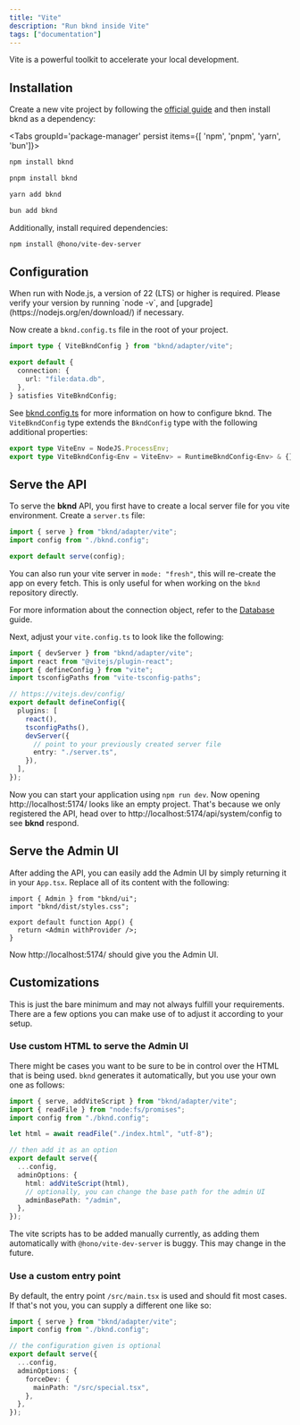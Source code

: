 ```yaml
---
title: "Vite"
description: "Run bknd inside Vite"
tags: ["documentation"]
---
```


Vite is a powerful toolkit to accelerate your local development.

## Installation

Create a new vite project by following the [official guide](https://vite.dev/guide/#scaffolding-your-first-vite-project)
and then install bknd as a dependency:

<Tabs groupId='package-manager' persist items={[ 'npm', 'pnpm', 'yarn', 'bun']}>

```bash tab="npm"
npm install bknd
```

```bash tab="pnpm"
pnpm install bknd
```

```bash tab="yarn"
yarn add bknd
```

```bash tab="bun"
bun add bknd
```

</Tabs>

Additionally, install required dependencies:

```bash
npm install @hono/vite-dev-server
```

## Configuration

<Callout type="warning">
  When run with Node.js, a version of 22 (LTS) or higher is required. Please
  verify your version by running `node -v`, and
  [upgrade](https://nodejs.org/en/download/) if necessary.
</Callout>

Now create a `bknd.config.ts` file in the root of your project.

```typescript title="bknd.config.ts"
import type { ViteBkndConfig } from "bknd/adapter/vite";

export default {
  connection: {
    url: "file:data.db",
  },
} satisfies ViteBkndConfig;
```

See [bknd.config.ts](/extending/config) for more information on how to configure bknd.
The `ViteBkndConfig` type extends the `BkndConfig` type with the following additional properties:

```typescript
export type ViteEnv = NodeJS.ProcessEnv;
export type ViteBkndConfig<Env = ViteEnv> = RuntimeBkndConfig<Env> & {};
```

## Serve the API

To serve the **bknd** API, you first have to create a local server file for you vite environment.
Create a `server.ts` file:

```typescript title="server.ts"
import { serve } from "bknd/adapter/vite";
import config from "./bknd.config";

export default serve(config);
```

You can also run your vite server in `mode: "fresh"`, this will re-create the app on every fetch.
This is only useful for when working on the `bknd` repository directly.

For more information about the connection object, refer to the [Database](/usage/database) guide.

Next, adjust your `vite.config.ts` to look like the following:

```ts title="vite.config.ts"
import { devServer } from "bknd/adapter/vite";
import react from "@vitejs/plugin-react";
import { defineConfig } from "vite";
import tsconfigPaths from "vite-tsconfig-paths";

// https://vitejs.dev/config/
export default defineConfig({
  plugins: [
    react(),
    tsconfigPaths(),
    devServer({
      // point to your previously created server file
      entry: "./server.ts",
    }),
  ],
});
```

Now you can start your application using `npm run dev`. Now opening http://localhost:5174/
looks like an empty project. That's because we only registered the API, head over to
http://localhost:5174/api/system/config to see **bknd** respond.

## Serve the Admin UI

After adding the API, you can easily add the Admin UI by simply returning it in your `App.tsx`.
Replace all of its content with the following:

```tsx title="App.tsx"
import { Admin } from "bknd/ui";
import "bknd/dist/styles.css";

export default function App() {
  return <Admin withProvider />;
}
```

Now http://localhost:5174/ should give you the Admin UI.

## Customizations

This is just the bare minimum and may not always fulfill your requirements. There are a few
options you can make use of to adjust it according to your setup.

### Use custom HTML to serve the Admin UI

There might be cases you want to be sure to be in control over the HTML that is being used.
`bknd` generates it automatically, but you use your own one as follows:

```typescript title="server.ts"
import { serve, addViteScript } from "bknd/adapter/vite";
import { readFile } from "node:fs/promises";
import config from "./bknd.config";

let html = await readFile("./index.html", "utf-8");

// then add it as an option
export default serve({
  ...config,
  adminOptions: {
    html: addViteScript(html),
    // optionally, you can change the base path for the admin UI
    adminBasePath: "/admin",
  },
});
```

The vite scripts has to be added manually currently, as adding them automatically with
`@hono/vite-dev-server` is buggy. This may change in the future.

### Use a custom entry point

By default, the entry point `/src/main.tsx` is used and should fit most cases. If that's not you,
you can supply a different one like so:

```typescript title="server.ts"
import { serve } from "bknd/adapter/vite";
import config from "./bknd.config";

// the configuration given is optional
export default serve({
  ...config,
  adminOptions: {
    forceDev: {
      mainPath: "/src/special.tsx",
    },
  },
});
```
